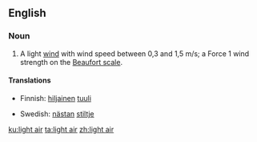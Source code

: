 ==English==

===Noun===
{{en-noun|head=[[light]] [[air]]}}

# {{context|meteorology|nautical|lang=en}} A light [[wind]] with wind speed between 0,3 and 1,5 m/s; a Force 1 wind strength on the [[Beaufort scale]].

====Translations====
{{trans-top|wind}}
*Finnish: [[hiljainen]] [[tuuli]]
{{trans-mid}}
*Swedish: [[nästan]] [[stiltje]]
{{trans-bottom}}

[[ku:light air]]
[[ta:light air]]
[[zh:light air]]